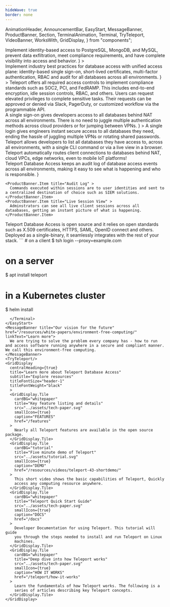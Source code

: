 ```yaml
---
hideWave: true
border: none
---
```


  AnimationHeader,
  AnnouncementBar,
  EasyStart,
  MessageBanner,
  ProductBanner,
  Section,
  TerminalAnimation,
  Terminal,
  TryTeleport,
  VideoBanner,
  WorksWith,
  GridDisplay,
} from "components";

<Section bg="grayWave">
  <AnimationHeader
    title="Teleport Database Access"
    subtitle="Teleport Access Plane"
    animation="terminal"
    terminalText="database"
    description={
      <>
        Implement identity-based access to PostgreSQL, MongoDB, and MySQL, prevent data exfiltration, meet compliance requirements, and have complete visibility into access and behavior.
      </>
    }
  >
  <TerminalAnimation text="database"/>
  </AnimationHeader>
  <AnnouncementBar />
</Section>
<Section bg="wavelight">
  <ProductBanner
    imgPosition="right"
    title="Secure your databases & meet compliance requirements"
    subtitle="For DevSecOps"
    src="../assets/server-access.png"
    alt="a diagram of server architecture"
    description={
      <>
        Implement industry best practices for database access with unified access plane: identity-based single sign-on, short-lived certificates, multi-factor authentication, RBAC and audit for all databases across all environments.
      </>
      }
  >
    <ProductBanner.Item title="Access Controls" >
      Teleport offers all required access controls to implement compliance standards such as SOC2, PCI, and FedRAMP. This includes end-to-end encryption, idle session controls, RBAC, and others.
    </ProductBanner.Item>
    <ProductBanner.Item title="Access Workflows" >
      Users can request elevated privileges to complete sensitive tasks. Their requests can be approved or denied via Slack, PagerDuty, or customized workflow via the programmable API.
    </ProductBanner.Item>
    
  </ProductBanner>
</Section>
<Section bg="grayWave">
  <ProductBanner
    imgPosition="left"
    title="Access that doesn't get in the way"
    subtitle="For Developers"
    src="../assets/access-anywhere-alt.png"
    alt="a diagram of server architecture"
    description={
      <>
        A single sign-on gives developers access to all databases behind NAT across all environments. There is no need to juggle multiple authentication methods across cloud providers or for jumping between VPNs.
      </>
      }
  >
    <ProductBanner.Item title="Delightful Experience" >
      A single login gives engineers instant secure access to all databases they need, ending the hassle of juggling multiple VPNs or rotating shared passwords.
    </ProductBanner.Item>
    <ProductBanner.Item title="Unified Database Catalog" >
      Teleport allows developers to list all databases they have access to, across all environments, with a single CLI command or via a live view in a browser.
    </ProductBanner.Item>
    <ProductBanner.Item title="Unified Connectivity" >
      Teleport automatically routes client connections to databases behind NAT, cloud VPCs, edge networks, even to mobile IoT platforms!
    </ProductBanner.Item>
  </ProductBanner>
</Section>
<Section bg="wavelight">
  <ProductBanner
    imgPosition="right"
    title="Complete visibility into access and behavior"
    subtitle="Audit Log"
    src="../assets/complete-visibility.png"
    alt="a diagram of server architecture"
    description={
      <>
        Teleport Database Access keeps an audit log of database access events across all environments, making it easy to see what is happening and who is responsible.
      </>
      }

>

    <ProductBanner.Item title="Audit Log" >
      Commands executed within sessions are to user identities and sent to a centralized destination of choice such as SIEM solutions.
    </ProductBanner.Item>
    <ProductBanner.Item title="Live Session View" >
      Adminstrators can see all live client sessions across all dataabases, getting an instant picture of what is happening.
    </ProductBanner.Item>

  </ProductBanner>
</Section>
<VideoBanner title="Demo Video" videoId="rPX_973PoW8" />
<WorksWith title="Works with everything you have">
  Teleport Database Access is open source and it relies on open standards such as
  X.509 certificates, HTTPS, SAML, OpenID connect and others. Deployed as a
  single-binary, it seamlessly integrates with the rest of your stack.
</WorksWith>
<EasyStart>
  <Terminal>
```
# on a client
$ tsh login --proxy=example.com

# on a server
$ apt install teleport

# in a Kubernetes cluster
$ helm install
```
  </Terminal>
</EasyStart>
<MessageBanner title="Our vision for the future" href="/resources/white-papers/environment-free-computing/" linkText="Learn more">
  We are trying to solve the problem every company has - how to run and access software running anywhere in a secure and compliant manner. We call this environment-free computing.
</MessageBanner>
<TryTeleport/>
<GridDisplay
  centralHeading={true}
  title="Learn more about Teleport Database Access"
  subtitle="Explore resources"
  titleFontSize="header-1"
  titleFontWeight="black"
  >
  <GridDisplay.Tile
    cardBG="whitepaper"
    title="Key feature listing and details"
    src="../assets/tech-paper.svg"
    smallIcon={true}
    caption="FEATURES"
    href="/features"
  >
    Nearly all Teleport features are available in the open source package.
  </GridDisplay.Tile>
  <GridDisplay.Tile
    cardBG="tutorial"
    title="Five minute demo of Teleport"
    src="../assets/tutorial.svg"
    smallIcon={true}
    caption="DEMO"
    href="/resources/videos/teleport-43-shortdemo/"
  >
    This short video shows the basic capabilities of Teleport, Quickly
    access any computing resource anywhere.
  </GridDisplay.Tile>
  <GridDisplay.Tile
    cardBG="whitepaper"
    title="Teleport Quick Start Guide"
    src="../assets/tech-paper.svg"
    smallIcon={true}
    caption="DOCS"
    href="/docs"
  >
    Developer Documentation for using Teleport. This tutorial will guide
    you through the steps needed to install and run Teleport on Linux
    machines.
  </GridDisplay.Tile>
  <GridDisplay.Tile
    cardBG="whitepaper"
    title="Deep dive into how Teleport works"
    src="../assets/tech-paper.svg"
    smallIcon={true}
    caption="HOW IT WORKS"
    href="/teleport/how-it-works"
  >
    Learn the fundamentals of how Teleport works. The following is a
    series of articles describing key Teleport concepts.
  </GridDisplay.Tile>
</GridDisplay>